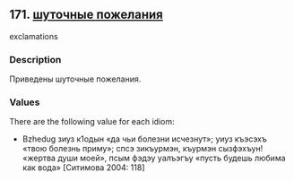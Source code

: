## 171. <a href =  'https://agricolamz.github.io/The_Circassian_Isoglosses_Database/171.html' target='_blank'>шуточные пожелания</a>
exclamations

### Description

Приведены шуточные пожелания.

### Values
There are the following value for each idiom:

* Bzhedug  зиуз к1одын «да чьи болезни исчезнут»; уиуз къэсэхъ «твою болезнь приму»; спсэ зикъурмэн, къурмэн сызфэхъун! «жертва души моей», псым фэдэу уалъэгъу «пусть будешь любима как вода» [Ситимова 2004: 118] 

